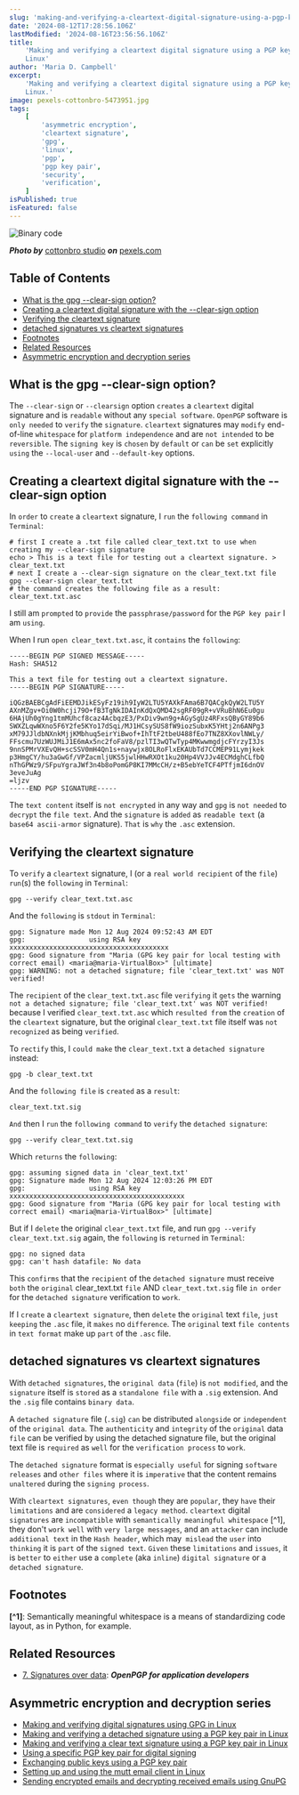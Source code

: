 ```yaml
---
slug: 'making-and-verifying-a-cleartext-digital-signature-using-a-pgp-key-pair-in-linux'
date: '2024-08-12T17:28:56.106Z'
lastModified: '2024-08-16T23:56:56.106Z'
title:
    'Making and verifying a cleartext digital signature using a PGP key pair in
    Linux'
author: 'Maria D. Campbell'
excerpt:
    'Making and verifying a cleartext digital signature using a PGP key pair in
    Linux.'
image: pexels-cottonbro-5473951.jpg
tags:
    [
        'asymmetric encryption',
        'cleartext signature',
        'gpg',
        'linux',
        'pgp',
        'pgp key pair',
        'security',
        'verification',
    ]
isPublished: true
isFeatured: false
---
```


![Binary code](pexels-cottonbro-5473951.jpg)

**_Photo by_** [cottonbro studio](https://www.pexels.com/@cottonbro/) **_on_**
[pexels.com](https://www.pexels.com/photo/green-and-white-lights-5473951/)

## Table of Contents

-   [What is the gpg --clear-sign option?](#what-is-the-gpg-clear-sign-option)
-   [Creating a cleartext digital signature with the --clear-sign option](#creating-a-cleartext-digital-signature-with-the-clear-sign-option)
-   [Verifying the cleartext signature](#verifying-the-cleartext-signature)
-   [detached signatures vs cleartext signatures](#detached0-signatures-vs-cleartext-signatures)
-   [Footnotes](#footnotes)
-   [Related Resources](#related-resources)
-   [Asymmetric encryption and decryption series](#asymmetric-encryption-and-decryption-series)

## What is the gpg --clear-sign option?

The `--clear-sign` or `--clearsign` option `creates` a `cleartext` digital
signature and is `readable` without any `special software`. `OpenPGP` software
is `only needed` to `verify` the `signature`. `cleartext` signatures may
`modify` end-of-line `whitespace` for `platform independence` and are
`not intended` to be `reversible`. The `signing key` is `chosen` by `default` or
`can` be `set` explicitly `using` the `--local-user` and `--default-key`
options.

## Creating a cleartext digital signature with the --clear-sign option

In `order` to `create` a `cleartext` signature, I `run` the `following command`
in `Terminal`:

```shell
# first I create a .txt file called clear_text.txt to use when creating my --clear-sign signature
echo > This is a text file for testing out a cleartext signature. > clear_text.txt
# next I create a --clear-sign signature on the clear_text.txt file
gpg --clear-sign clear_text.txt
# the command creates the following file as a result:
clear_text.txt.asc
```

I still am `prompted` to `provide` the `passphrase/password` for the
`PGP key pair` I am `using`.

When I run `open clear_text.txt.asc`, it `contains` the `following`:

```shell
-----BEGIN PGP SIGNED MESSAGE-----
Hash: SHA512

This a text file for testing out a cleartext signature.
-----BEGIN PGP SIGNATURE-----

iQGzBAEBCgAdFiEEMDJikESyFz19ih9IyW2LTU5YAXkFAma6B7QACgkQyW2LTU5Y
AXnMZgv+Oi0W0hcji79O+fB3TgNkIDAInKdQxQMD42sgRF09gR+vVRuBhN6Eu0gu
6HAjUh0gYng1tmMUhcf8caz4AcbqzE3/PxDiv9wn9g+AGySgUz4RFxsQByGY89b6
SWXZLqwWXno5F6Y2fe5KYo17dSqi/MJ1HCsySUS8fW9iozSubxK5YHtj2n6ANPg3
xM79JJldbNXnkMjjKMbhuq5eirYiBwof+IhTtF2tbeU488fEo7TNZ8XXovlNWLy/
FFscmu7UzWUJMiJ1E6mAx5nc2foFaV8/pzlTI3wQTwTyp4MKwwmgdjcFYrzyI3Js
9nnSPMrVXEvQH+scSSV0mH4Qn1s+naywjx8OLRoFlxEKAUbTd7CCMEP91Lymjkek
p3HmgCY/hu3aGwGf/VPZacmljUKS5jwlHHwRXOt1ku20Hp4VVJJv4ECMdghCLfbQ
nThGPWz9/SFpuYgraJWf3n4b8oPomGP8KI7MMcCH/z+B5ebYeTCF4PTfjmI6dnOV
3eveJuAg
=ljzv
-----END PGP SIGNATURE-----
```

The `text content` itself is `not encrypted` in any way and `gpg` is
`not needed` to `decrypt` the `file text`. And the `signature` is `added` as
`readable text` (a `base64 ascii-armor` signature). `That` is `why` the `.asc`
extension.

## Verifying the cleartext signature

To `verify` a `cleartext` signature, I (or a `real world recipient` of the
`file`) `run`(s) the `following` in `Terminal`:

```shell
gpg --verify clear_text.txt.asc
```

And the `following` is `stdout` in `Terminal`:

```shell
gpg: Signature made Mon 12 Aug 2024 09:52:43 AM EDT
gpg:                using RSA key xxxxxxxxxxxxxxxxxxxxxxxxxxxxxxxxxxxxxxxx
gpg: Good signature from "Maria (GPG key pair for local testing with correct email) <maria@maria-VirtualBox>" [ultimate]
gpg: WARNING: not a detached signature; file 'clear_text.txt' was NOT verified!
```

The `recipient` of the `clear_text.txt.asc` file `verifying` it `gets` the
warning `not a detached signature; file 'clear_text.txt' was NOT verified!`
because I verified `clear_text.txt.asc` which `resulted from` the `creation` of
the `cleartext` signature, but the original `clear_text.txt` file itself was
`not recognized` as being `verified`.

To `rectify` this, I `could make` the `clear_text.txt` a `detached signature`
instead:

```shell
gpg -b clear_text.txt
```

And the `following file` is `created` as a `result`:

```shell
clear_text.txt.sig
```

`And` then I `run` the `following command` to `verify` the `detached signature`:

```shell
gpg --verify clear_text.txt.sig
```

Which `returns` the `following`:

```shell
gpg: assuming signed data in 'clear_text.txt'
gpg: Signature made Mon 12 Aug 2024 12:03:26 PM EDT
gpg:                using RSA key xxxxxxxxxxxxxxxxxxxxxxxxxxxxxxxxxxxxxxxxxxxx
gpg: Good signature from "Maria (GPG key pair for local testing with correct email) <maria@maria-VirtualBox>" [ultimate]
```

But if I `delete` the original `clear_text.txt` file, and run
`gpg --verify clear_text.txt.sig` again, the `following` is `returned` in
`Terminal`:

```shell
gpg: no signed data
gpg: can't hash datafile: No data
```

This `confirms` that the `recipient` of the `detached signature` must receive
`both` the `original` clear_text.txt `file` AND `clear_text.txt.sig` file
`in order` for the `detached signature` verification to `work`.

If I `create` a `cleartext signature`, then `delete` the `original` text `file`,
`just keeping` the `.asc` file, it `makes` no `difference`. The `original` text
`file contents` in `text format` make up `part` of the `.asc` file.

## detached signatures vs cleartext signatures

With `detached signatures`, the `original data` (`file`) is `not modified`, and
the `signature` itself is `stored` as a `standalone file` with a `.sig`
extension. And the `.sig` file contains `binary data`.

A `detached signature` file (`.sig`) `can` be distributed `alongside` or
`independent` of the `original data`. The `authenticity` and `integrity` of the
`original` data `file` can be verified by using the detached signature file, but
the original text file is `required` as `well` for the `verification process` to
`work`.

The `detached signature` format is `especially useful` for signing
`software releases` and `other files` where it is `imperative` that the content
remains `unaltered` during the `signing process`.

With `cleartext signatures`, `even though` they are `popular`, they `have` their
`limitations` and are `considered` a `legacy method`. `cleartext` digital
`signatures` are `incompatible` with `semantically meaningful whitespace` [^1],
they don't `work well` with `very large messages`, and an `attacker` can include
`additional text` in the `Hash header`, which may` mislead` the `user` into
`thinking` it is `part` of the `signed text`. `Given` these `limitations` and
`issues`, it is `better` to `either` use a `complete` (aka `inline`)
`digital signature` or a `detached signature`.

## Footnotes

**[^1]**: Semantically meaningful whitespace is a means of standardizing code
layout, as in Python, for example.

## Related Resources

-   [7. Signatures over data](https://openpgp.dev/book/signing_data.html):
    **_OpenPGP for application developers_**

## Asymmetric encryption and decryption series

-   [Making and verifying digital signatures using GPG in Linux](/blog/making-and-verifying-digital-signatures-using-gpg-in-linux)
-   [Making and verifying a detached signature using a PGP key pair in Linux](/blog/making-and-verifying-a-detached-signature-using-a-pgp-key-pair-in-linux)
-   [Making and verifying a clear text signature using a PGP key pair in Linux](/blog/making-and-verifying-a-cleartext-digital-signature-using-a-pgp-key-pair-in-linux)
-   [Using a specific PGP key pair for digital signing](/blog/using-a-specific-pgp-key-pair-for-digital-signing)
-   [Exchanging public keys using a PGP key pair](/blog/exchanging-keys-using-a-pgp-key-pair)
-   [Setting up and using the mutt email client in Linux](http://localhost:3000/blog/setting-up-and-using-the-mutt-email-client-in-linux)
-   [Sending encrypted emails and decrypting received emails using GnuPG](/blog/sending-encrypted-emails-and-decrypting-received-emails-using-gnupg)
